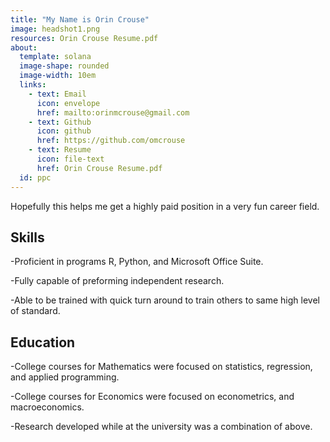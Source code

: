 ```yaml
---
title: "My Name is Orin Crouse"
image: headshot1.png
resources: Orin Crouse Resume.pdf
about:
  template: solana
  image-shape: rounded
  image-width: 10em
  links: 
    - text: Email
      icon: envelope
      href: mailto:orinmcrouse@gmail.com
    - text: Github
      icon: github
      href: https://github.com/omcrouse
    - text: Resume
      icon: file-text
      href: Orin Crouse Resume.pdf
  id: ppc
---
```


:::{ppc}

Hopefully this helps me get a highly paid position in a very fun career field.

## Skills
 
-Proficient in programs R, Python, and Microsoft Office Suite.

-Fully capable of preforming independent research.

-Able to be trained with quick turn around to train others to same high level of standard.

## Education
-College courses for Mathematics were focused on statistics, regression, and applied programming.

-College courses for Economics were focused on econometrics, and macroeconomics.

-Research developed while at the university was a combination of above.







:::
